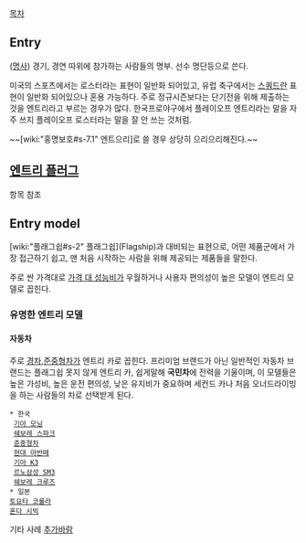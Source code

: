 [[목차]]
== Entry ==
([[명사]]) 경기, 경연 따위에 참가하는 사람들의 명부. 선수 명단등으로 쓴다.

미국의 스포츠에서는 로스터라는 표현이 일반화 되어있고, 유럽 축구에서는 [[스쿼드]]란 표현이 일반화 되어있으나 혼용 가능하다. 주로 정규시즌보다는 단기전을 위해 제출하는 것을 엔트리라고 부르는 경우가 많다. 한국프로야구에서 플레이오프 엔트리라는 말을 자주 쓰지 플레이오프 로스터라는 말을 잘 안 쓰는 것처럼.

~~[wiki:"홍명보호#s-7.1" 엔트으리]로 쓸 경우 상당히 으리으리해진다.~~
== [[엔트리 플러그]] ==
항목 참조 
== Entry model ==
[wiki:"플래그쉽#s-2" 플래그쉽](Flagship)과 대비되는 표현으로, 어떤 제품군에서 가장 접근하기 쉽고, 맨 처음 시작하는 사람을 위해 제공되는 제품들을 말한다.

주로 싼 가격대로 [[가격 대 성능비]]가 우월하거나 사용자 편의성이 높은 모델이 엔트리 모델로 꼽힌다.
=== 유명한 엔트리 모델 ===
==== 자동차 ====
주로 [[경차]],[[준중형차]]가 엔트리 카로 꼽힌다. 프리미엄 브랜드가 아닌 일반적인 자동차 브랜드는 플래그쉽 못지 않게 엔트리 카, 쉽게말해 '''국민차'''에 전력을 기울이며, 이 모델들은 높은 가성비, 높은 운전 편의성, 낮은 유지비가 중요하며 세컨드 카나 처음 오너드라이빙을 하는 사람들의 차로 선택받게 된다.

 * 한국 
  [[기아 모닝]]
  [[쉐보레 스파크]]
  [[준중형차]] 
  [[현대 아반떼]]
  [[기아 K3]]
  [[르노삼성 SM3]]
  [[쉐보레 크루즈]]
 * 일본
 [[토요타 코롤라]]
 [[혼다 시빅]]

기타 사례 [[추가바람]]
